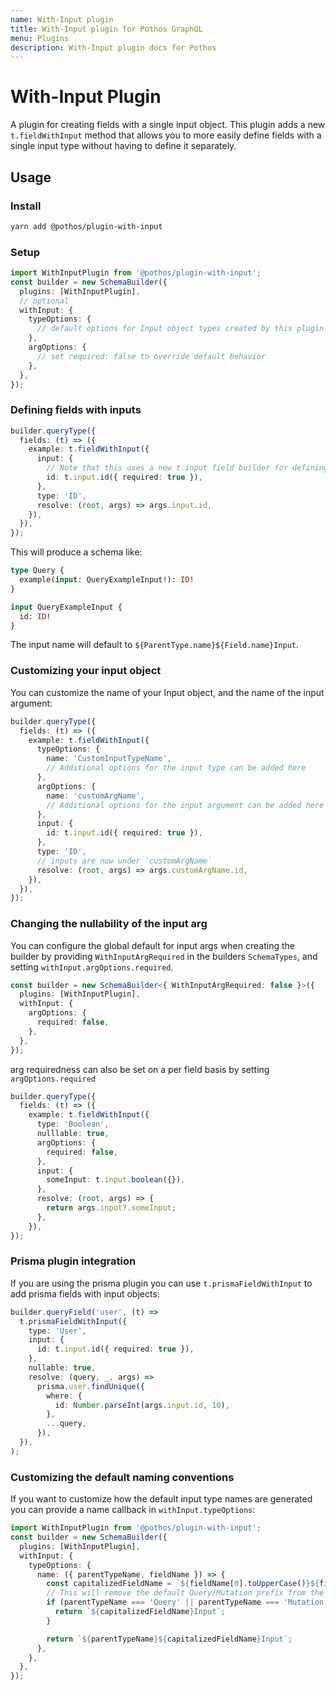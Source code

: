 ```yaml
---
name: With-Input plugin
title: With-Input plugin for Pothos GraphQL
menu: Plugins
description: With-Input plugin docs for Pothos
---
```





# With-Input Plugin

A plugin for creating fields with a single input object. This plugin adds a new `t.fieldWithInput`
method that allows you to more easily define fields with a single input type without having to
define it separately.

## Usage

### Install

```bash
yarn add @pothos/plugin-with-input
```

### Setup

```typescript
import WithInputPlugin from '@pothos/plugin-with-input';
const builder = new SchemaBuilder({
  plugins: [WithInputPlugin],
  // optional
  withInput: {
    typeOptions: {
      // default options for Input object types created by this plugin
    },
    argOptions: {
      // set required: false to override default behavior
    },
  },
});
```

### Defining fields with inputs

```typescript
builder.queryType({
  fields: (t) => ({
    example: t.fieldWithInput({
      input: {
        // Note that this uses a new t.input field builder for defining input fields
        id: t.input.id({ required: true }),
      },
      type: 'ID',
      resolve: (root, args) => args.input.id,
    }),
  }),
});
```

This will produce a schema like:

```graphql
type Query {
  example(input: QueryExampleInput!): ID!
}

input QueryExampleInput {
  id: ID!
}
```

The input name will default to `${ParentType.name}${Field.name}Input`.

### Customizing your input object

You can customize the name of your Input object, and the name of the input argument:

```typescript
builder.queryType({
  fields: (t) => ({
    example: t.fieldWithInput({
      typeOptions: {
        name: 'CustomInputTypeName',
        // Additional options for the input type can be added here
      },
      argOptions: {
        name: 'customArgName',
        // Additional options for the input argument can be added here
      },
      input: {
        id: t.input.id({ required: true }),
      },
      type: 'ID',
      // inputs are now under `customArgName`
      resolve: (root, args) => args.customArgName.id,
    }),
  }),
});
```

### Changing the nullability of the input arg

You can configure the global default for input args when creating the builder by providing
`WithInputArgRequired` in the builders `SchemaTypes`, and setting `withInput.argOptions.required`.

```typescript
const builder = new SchemaBuilder<{ WithInputArgRequired: false }>({
  plugins: [WithInputPlugin],
  withInput: {
    argOptions: {
      required: false,
    },
  },
});
```

arg requiredness can also be set on a per field basis by setting `argOptions.required`

```typescript
builder.queryType({
  fields: (t) => ({
    example: t.fieldWithInput({
      type: 'Boolean',
      nulllable: true,
      argOptions: {
        required: false,
      },
      input: {
        someInput: t.input.boolean({}),
      },
      resolve: (root, args) => {
        return args.input?.someInput;
      },
    }),
});
```

### Prisma plugin integration

If you are using the prisma plugin you can use `t.prismaFieldWithInput` to add prisma fields with
input objects:

```typescript
builder.queryField('user', (t) =>
  t.prismaFieldWithInput({
    type: 'User',
    input: {
      id: t.input.id({ required: true }),
    },
    nullable: true,
    resolve: (query, _, args) =>
      prisma.user.findUnique({
        where: {
          id: Number.parseInt(args.input.id, 10),
        },
        ...query,
      }),
  }),
);
```

### Customizing the default naming conventions

If you want to customize how the default input type names are generated you can provide a name
callback in `withInput.typeOptions`:

```typescript
import WithInputPlugin from '@pothos/plugin-with-input';
const builder = new SchemaBuilder({
  plugins: [WithInputPlugin],
  withInput: {
    typeOptions: {
      name: ({ parentTypeName, fieldName }) => {
        const capitalizedFieldName = `${fieldName[0].toUpperCase()}${fieldName.slice(1)}`;
        // This will remove the default Query/Mutation prefix from the input type name
        if (parentTypeName === 'Query' || parentTypeName === 'Mutation') {
          return `${capitalizedFieldName}Input`;
        }

        return `${parentTypeName}${capitalizedFieldName}Input`;
      },
    },
  },
});
```
